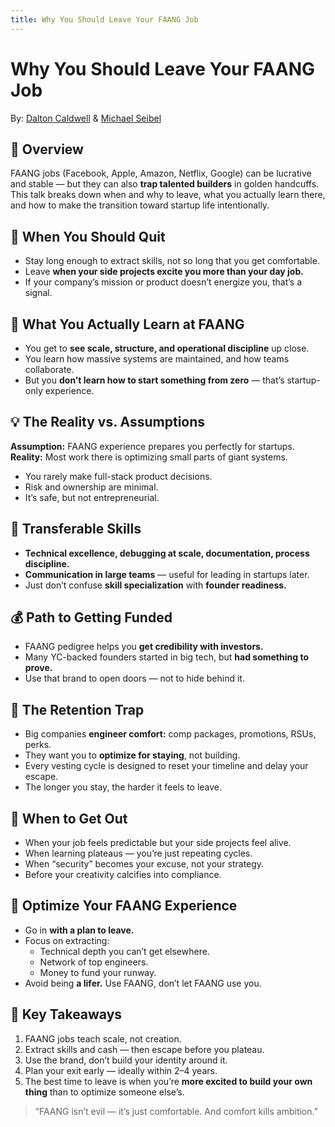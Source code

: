 ```yaml
---
title: Why You Should Leave Your FAANG Job
---
```



# Why You Should Leave Your FAANG Job  

By: [Dalton Caldwell](https://x.com/daltonc) & [Michael Seibel](https://x.com/mwseibel)

<YouTube
id="sM2reZib2RY"
/>


## 🧭 Overview

FAANG jobs (Facebook, Apple, Amazon, Netflix, Google) can be lucrative and stable — but they can also **trap talented builders** in golden handcuffs.  
This talk breaks down when and why to leave, what you actually learn there, and how to make the transition toward startup life intentionally.


## 💼 When You Should Quit

- Stay long enough to extract skills, not so long that you get comfortable.  
- Leave **when your side projects excite you more than your day job.**
- If your company’s mission or product doesn’t energize you, that’s a signal.


## 🧠 What You Actually Learn at FAANG

- You get to **see scale, structure, and operational discipline** up close.  
- You learn how massive systems are maintained, and how teams collaborate.  
- But you **don’t learn how to start something from zero** — that’s startup-only experience.


## 💡 The Reality vs. Assumptions

**Assumption:** FAANG experience prepares you perfectly for startups.  
**Reality:** Most work there is optimizing small parts of giant systems.  
- You rarely make full-stack product decisions.  
- Risk and ownership are minimal.  
- It’s safe, but not entrepreneurial.


## 🔁 Transferable Skills

- **Technical excellence, debugging at scale, documentation, process discipline.**  
- **Communication in large teams** — useful for leading in startups later.  
- Just don’t confuse **skill specialization** with **founder readiness.**


## 💰 Path to Getting Funded

- FAANG pedigree helps you **get credibility with investors.**  
- Many YC-backed founders started in big tech, but **had something to prove.**
- Use that brand to open doors — not to hide behind it.


## 🧲 The Retention Trap

- Big companies **engineer comfort:** comp packages, promotions, RSUs, perks.  
- They want you to **optimize for staying**, not building.  
- Every vesting cycle is designed to reset your timeline and delay your escape.  
- The longer you stay, the harder it feels to leave.


## 🚪 When to Get Out

- When your job feels predictable but your side projects feel alive.  
- When learning plateaus — you’re just repeating cycles.  
- When “security” becomes your excuse, not your strategy.  
- Before your creativity calcifies into compliance.


## 🧩 Optimize Your FAANG Experience

- Go in **with a plan to leave.**  
- Focus on extracting:
  - Technical depth you can’t get elsewhere.  
  - Network of top engineers.  
  - Money to fund your runway.  
- Avoid being **a lifer.** Use FAANG, don’t let FAANG use you.


## 🧾 Key Takeaways

1. FAANG jobs teach scale, not creation.  
2. Extract skills and cash — then escape before you plateau.  
3. Use the brand, don’t build your identity around it.  
4. Plan your exit early — ideally within 2–4 years.  
5. The best time to leave is when you’re **more excited to build your own thing** than to optimize someone else’s.

> “FAANG isn’t evil — it’s just comfortable. And comfort kills ambition.”


